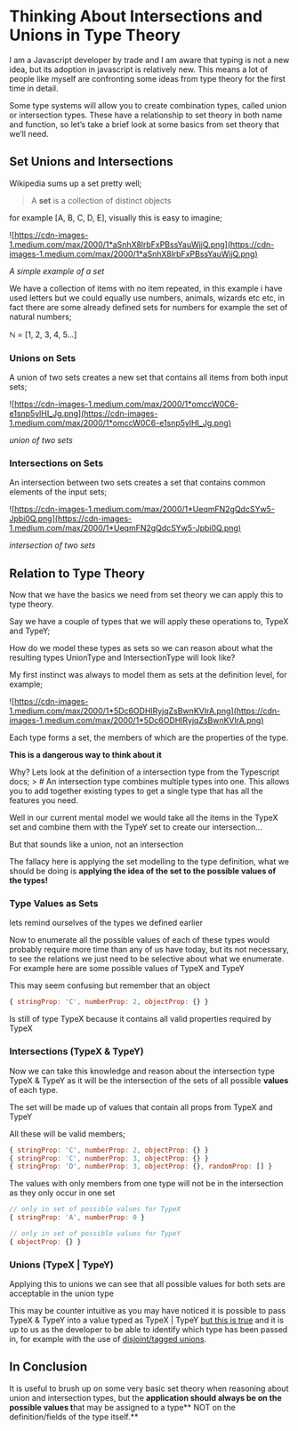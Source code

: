# Thinking About Intersections and Unions in Type Theory

I am a Javascript developer by trade and I am aware that typing is not a new idea, but its adoption in javascript is relatively new. This means a lot of people like myself are confronting some ideas from type theory for the first time in detail.

Some type systems will allow you to create combination types, called union or intersection types. These have a relationship to set theory in both name and function, so let’s take a brief look at some basics from set theory that we’ll need.

## Set Unions and Intersections

Wikipedia sums up a set pretty well;

> A **set** is a collection of distinct objects

for example [A, B, C, D, E], visually this is easy to imagine;

![https://cdn-images-1.medium.com/max/2000/1*aSnhX8lrbFxPBssYauWjjQ.png](https://cdn-images-1.medium.com/max/2000/1*aSnhX8lrbFxPBssYauWjjQ.png)

*A simple example of a set*

We have a collection of items with no item repeated, in this example i have used letters but we could equally use numbers, animals, wizards etc etc, in fact there are some already defined sets for numbers for example the set of natural numbers;

ℕ = [1, 2, 3, 4, 5…]

### Unions on Sets

A union of two sets creates a new set that contains all items from both input sets;

![https://cdn-images-1.medium.com/max/2000/1*omccW0C6-e1snp5ylHI_Jg.png](https://cdn-images-1.medium.com/max/2000/1*omccW0C6-e1snp5ylHI_Jg.png)

*union of two sets*

### Intersections on Sets

An intersection between two sets creates a set that contains common elements of the input sets;

![https://cdn-images-1.medium.com/max/2000/1*UeqmFN2gQdcSYw5-Jpbi0Q.png](https://cdn-images-1.medium.com/max/2000/1*UeqmFN2gQdcSYw5-Jpbi0Q.png)

*intersection of two sets*

## Relation to Type Theory

Now that we have the basics we need from set theory we can apply this to type theory.

Say we have a couple of types that we will apply these operations to, TypeX and TypeY;

How do we model these types as sets so we can reason about what the resulting types UnionType and IntersectionType will look like?

My first instinct was always to model them as sets at the definition level, for example;

![https://cdn-images-1.medium.com/max/2000/1*5Dc6ODHlRyjqZsBwnKVIrA.png](https://cdn-images-1.medium.com/max/2000/1*5Dc6ODHlRyjqZsBwnKVIrA.png)

Each type forms a set, the members of which are the properties of the type.

**This is a dangerous way to think about it**

Why? Lets look at the definition of a intersection type from the Typescript docs; > # An intersection type combines multiple types into one. This allows you to add together existing types to get a single type that has all the features you need.

Well in our current mental model we would take all the items in the TypeX set and combine them with the TypeY set to create our intersection…

But that sounds like a union, not an intersection

The fallacy here is applying the set modelling to the type definition, what we should be doing is **applying the idea of the set to the possible values of the types!**

### Type Values as Sets

lets remind ourselves of the types we defined earlier

Now to enumerate all the possible values of each of these types would probably require more time than any of us have today, but its not necessary, to see the relations we just need to be selective about what we enumerate. For example here are some possible values of TypeX and TypeY

This may seem confusing but remember that an object

```javascript
{ stringProp: 'C', numberProp: 2, objectProp: {} }
```

Is still of type TypeX because it contains all valid properties required by TypeX

### Intersections (TypeX & TypeY)

Now we can take this knowledge and reason about the intersection type TypeX & TypeY as it will be the intersection of the sets of all possible **values** of each type.

The set will be made up of values that contain all props from TypeX and TypeY

All these will be valid members;

```javascript
{ stringProp: 'C', numberProp: 2, objectProp: {} }
{ stringProp: 'C', numberProp: 3, objectProp: {} }
{ stringProp: 'D', numberProp: 3, objectProp: {}, randomProp: [] }
```

The values with only members from one type will not be in the intersection as they only occur in one set

```javascript
// only in set of possible values for TypeX
{ stringProp: 'A', numberProp: 0 }

// only in set of possible values for TypeY
{ objectProp: {} }
```

### Unions (TypeX | TypeY)

Applying this to unions we can see that all possible values for both sets are acceptable in the union type

This may be counter intuitive as you may have noticed it is possible to pass TypeX & TypeY into a value typed as TypeX | TypeY [but this is true](https://flow.org/try/#0C4TwDgpgBAKuEA0oF4oG8BQBIAzsATgJYB2A5gAr4D2YAXFHkWQDQYC+GGoks8AminTZiAVwC2AIwj5KNeqMnTWHLvCgBVYoSrFBcSEgA+vSHwDcnAMY68UAG4BDADYiI9Tdt2pMuAiQrUdFAA5A7BrFCRUApSMoH0AAzsQA) and it is up to us as the developer to be able to identify which type has been passed in, for example with the use of [disjoint/tagged unions](https://mariusschulz.com/blog/typescript-2-0-tagged-union-types).

## In Conclusion

It is useful to brush up on some very basic set theory when reasoning about union and intersection types, but the **application should always be on the possible values t**hat may be assigned to a type** NOT on the definition/fields of the type itself.**